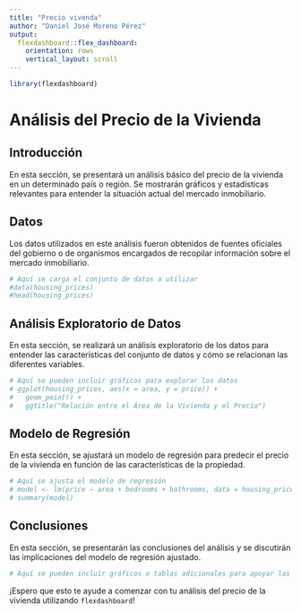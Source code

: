 ```yaml
---
title: "Precio vivenda"
author: "Daniel José Moreno Pérez"
output:
  flexdashboard::flex_dashboard:
    orientation: rows
    vertical_layout: scroll
---
```

```r
library(flexdashboard)
```

# Análisis del Precio de la Vivienda

## Introducción

En esta sección, se presentará un análisis básico del precio de la vivienda en un determinado país o región. Se mostrarán gráficos y estadísticas relevantes para entender la situación actual del mercado inmobiliario.

## Datos

Los datos utilizados en este análisis fueron obtenidos de fuentes oficiales del gobierno o de organismos encargados de recopilar información sobre el mercado inmobiliario.

```r
# Aquí se carga el conjunto de datos a utilizar
#data(housing_prices)
#head(housing_prices)
```

## Análisis Exploratorio de Datos

En esta sección, se realizará un análisis exploratorio de los datos para entender las características del conjunto de datos y cómo se relacionan las diferentes variables.

```r
# Aquí se pueden incluir gráficos para explorar los datos
# ggplot(housing_prices, aes(x = area, y = price)) +
#   geom_point() +
#   ggtitle("Relación entre el Área de la Vivienda y el Precio")
```

## Modelo de Regresión

En esta sección, se ajustará un modelo de regresión para predecir el precio de la vivienda en función de las características de la propiedad.

```r
# Aquí se ajusta el modelo de regresión
# model <- lm(price ~ area + bedrooms + bathrooms, data = housing_prices)
# summary(model)
```

## Conclusiones

En esta sección, se presentarán las conclusiones del análisis y se discutirán las implicaciones del modelo de regresión ajustado.

```r
# Aquí se pueden incluir gráficos o tablas adicionales para apoyar las conclusiones
```

¡Espero que esto te ayude a comenzar con tu análisis del precio de la vivienda utilizando `flexdashboard`!
